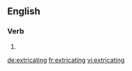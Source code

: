 ==English==

===Verb===
{{head|en}}

# {{present participle of|extricate|lang=en}}

[[de:extricating]]
[[fr:extricating]]
[[vi:extricating]]